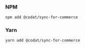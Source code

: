 ### NPM

```bash
npm add @codat/sync-for-commerce
```

### Yarn

```bash
yarn add @codat/sync-for-commerce
```